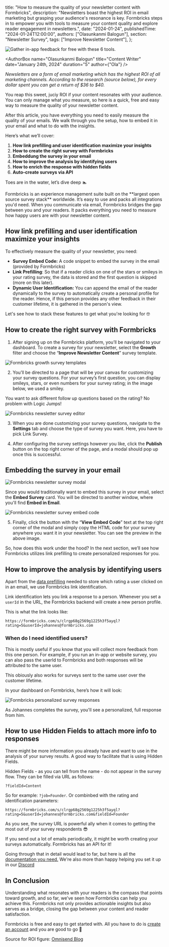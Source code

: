   title: "How to measure the quality of your newsletter content with Formbricks",
  description:
    "Newsletters boast the highest ROI in email marketing but grasping your audience's resonance is key. Formbricks steps in to empower you with tools to measure your content quality and explore reader engagement in newsletters.",
  date: "2024-01-24",
  publishedTime: "2024-01-24T12:00:00",
  authors: ["Olasunkanmi Balogun"],
  section: "Newsletter Survey",
  tags: ["Improve Newsletter Content"],
};

<Image src={Header} alt="Gather in-app feedback for free with these 6 tools." className="w-full rounded-lg" />

<AuthorBox
  name="Olasunkanmi Balogun"
  title="Content Writer"
  date="January 24th, 2024"
  duration="5"
  author={"Ola"}
/>

_Newsletters are a form of email marketing which has the highest ROI of all marketing channels. According to the research (source below), for every dollar spent you can get a return of $36 to $40._

You reap this sweet, juciy ROI if your content resonates with your audience. You can only manage what you measure, so here is a quick, free and easy way to measure the quality of your newsletter content.

After this article, you have everything you need to easily measure the quality of your emails. We walk through you the setup, how to embed it in your email and what to do with the insights.

Here’s what we’ll cover:

1. **How link prefilling and user identification maximize your insights**
2. **How to create the right survey with Formbricks**
3. **Embeddung the survey in your email**
4. **How to improve the analysis by identifying users**
5. **How to enrich the response with hidden fields**
6. **Auto-create surveys via API**

Toes are in the water, let’s dive deep 🏊

<Callout title="What Is Formbricks" type="note">
Formbricks is an experience management suite built on the **largest open source survey stack** worldwide. It’s easy to use and packs all integrations you'd need.
When you communicate via email, Formbricks bridges the gap between you and your readers. It packs everything you need to measure how happy users are with your newsletter content.
</Callout>

## How link prefilling and user identification maximize your insights

To effectively measure the quality of your newsletter, you need:

- **Survey Embed Code:** A code snippet to embed the survey in the email (provided by Formbricks)
- **Link Prefilling**: So that if a reader clicks on one of the stars or smileys in your rating survey, the data is stored and the first question is skipped (more on this later).
- **Dynamic User Identification:** You can append the email of the reader dynamically to the survey to automatically create a personal profile for the reader. Hence, if this person provides any other feedback in their customer lifetime, it is gathered in the person's view.

Let's see how to stack these features to get what you're looking for 🤓

## How to create the right survey with Formbricks

1. After signing up on the Formbricks platform, you’ll be navigated to your dashboard. To create a survey for your newsletter, select the **Growth** filter and choose the “**Improve Newsletter Content**” survey template.

<Image
  src={YourSurveys}
  alt="Formbricks growth survey templates"
  className="w-full rounded-lg"
/>

2. You’ll be directed to a page that will be your canvas for customizing your survey questions. For your survey’s first question, you can display smileys, stars, or even numbers for your survey rating; in the image below, we used a smiley. 

<Callout title="Dynamic Follow-up Questions with Logic Jumps" type="note">
You want to ask different follow up questions based on the rating? No problem with Logic Jumps!
</Callout>

<Image
  src={NewsletterSurvey}
  alt="Formbricks newsletter survey editor"
  className="w-full rounded-lg"
/>

3. When you are done customizing your survey questions, navigate to the **Settings** tab and choose the type of survey you want. Here, you have to pick Link Survey.

4. After configuring the survey settings however you like, click the **Publish** button on the top right corner of the page, and a modal should pop up once this is successful.


## Embedding the survey in your email
<Image
  src={NewsletterSurveyModal}
  alt="Formbricks newsletter survey modal"
  className="w-full rounded-lg"
/>

Since you would traditionally want to embed this survey in your email, select the **Embed Survey** card. You will be directed to another window, where you'll find **Embed in Email**.

<Image
  src={NewsletterSurveyCode}
  alt="Formbricks newsletter survey embed code"
  className="w-full rounded-lg"
/>

5. Finally, click the button with the “**View Embed Code**” text at the top right corner of the modal and simply copy the HTML code for your survey anywhere you want it in your newsletter. You can see the preview in the above image.

So, how does this work under the hood? In the next section, we’ll see how Formbricks utilizes link prefilling to create personalized responses for you.

## How to improve the analysis by identifying users

Apart from the [data prefilling](https://formbricks.com/docs/link-surveys/data-prefilling) needed to store which rating a user clicked on in an email, we use Formbricks link identification.

Link identification lets you link a response to a person. Whenever you set a `userId` in the URL, the Formbricks backend will create a new person profile.

This is what the link looks like: 

`https://formbricks.com/s/clrgp68g2569g1225h3f5ayql?rating=5&userId=johannes@formbricks.com`

### When do I need identified users?

This is mostly useful if you know that you will collect more feedback from this one person. For example, if you run an in-app or website survey, you can also pass the userId to Formbricks and both responses will be attributed to the same user.

This obiously also works for surveys sent to the same user over the customer lifetime.

In your dashboard on Formbricks, here’s how it will look:

<Image
  src={SurveyResponses}
  alt="Formbricks personalized survey responses"
  className="w-full rounded-lg"
/>

As Johannes completes the survey, you'll see a personalized, full response from him.

## How to use Hidden Fields to attach more info to responses

There might be more information you already have and want to use in the analysis of your survey results. A good way to facilitate that is using Hidden Fields.

Hidden Fields - as you can tell from the name - do not appear in the survey flow. They can be filled via URL as follows:

`?fieldId=Content`

So for example: `?job=Founder`. Or combinbed with the rating and identification parameters:

`https://formbricks.com/s/clrgp68g2569g1225h3f5ayql?rating=5&userId=johannes@formbricks.com&fieldId=Founder`

As you see, the survey URL is powerful ally when it comes to getting the most out of your survey respondents 😎 

<Callout title="Auto-create surveys via API" type="note">
If you send out a lot of emails periodically, it might be worth creating your surveys automatically. Formbricks has an API for it!

Going through that in detail would lead to far, but here is all the [documentation you need.](https://formbricks.com/docs/api/management/surveys#create-survey) We're also more than happy helping you set it up in our [Discord](https://formbricks.com/discord)
</Callout>

## In Conclusion

Understanding what resonates with your readers is the compass that points toward growth, and so far, we’ve seen how Formbricks can help you achieve this. Formbricks not only provides actionable insights but also serves as a bridge, closing the gap between your content and reader satisfaction.

Formbricks is free and easy to get started with. All you have to do is [create an account](http://formbricks.com/) and you are good to go 🚀

Source for ROI figure: 
[Omnisend Blog](https://www.omnisend.com/blog/email-marketing-roi/#:~:text=What's%20an%20average%20email%20marketing,%2440%20for%20every%20dollar%20spent.) 
